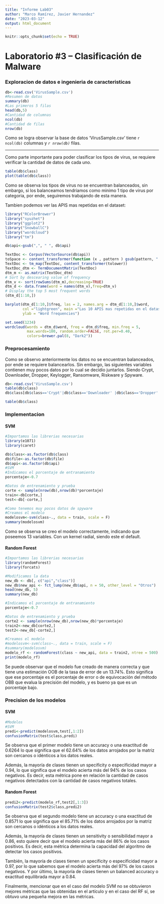 ```yaml
---
title: "Informe Lab03"
author: "Marco Ramírez, Javier Hernandez"
date: "2023-03-12"
output: html_document
---
```


```r
knitr::opts_chunk$set(echo = TRUE)
```

# Laboratorio #3 – Clasificación de Malware

### Exploracion de datos e ingenieria de caracteristicas

```r
db<-read.csv('VirusSample.csv')
#Resumen de datos
summary(db)
#Las primeros 5 filas
head(db,5)
#Cantidad de columnas
ncol(db)
#Cantidad de filas
nrow(db)

```

Como se logra observar la base de datos 'VirusSample.csv' tiene `r ncol(db)` columnas y *`r nrow(db)`* filas.

***
Como parte importante para poder clasificar los tipos de virus, se requiere verificar la cantidad de datos de cada uno. 

```r
table(db$class)
plot(table(db$class))
```

Como se observa los tipos de virus no se encuentran balanceados, sin embargo, si los balanceamos tendriamos como minimo 1 tipo de virus por categoria, por ende, seguiremos trabajando de esta manera.

Tambien podemos ver las APIS mas repetidas en el dataset:

```r
library("RColorBrewer")
library("syuzhet")
library("ggplot2")
library("SnowballC")
library("wordcloud")
library("tm")

db$api<-gsub(",", " ", db$api)

TextDoc <- Corpus(VectorSource(db$api))
toSpace <- content_transformer(function (x , pattern ) gsub(pattern, " ", x))
TextDoc <- tm_map(TextDoc, content_transformer(tolower))
TextDoc_dtm <- TermDocumentMatrix(TextDoc)
dtm_m <- as.matrix(TextDoc_dtm)
# Sort by descearing value of frequency
dtm_v <- sort(rowSums(dtm_m),decreasing=TRUE)
dtm_d <- data.frame(word = names(dtm_v),freq=dtm_v)
# Display the top 5 most frequent words
(dtm_d[1:10,])

barplot(dtm_d[1:10,]$freq, las = 2, names.arg = dtm_d[1:10,]$word,
        col ="lightgreen", main ="Las 10 APIS mas repetidas en el dataset",
        ylab = "Word frequencies")

set.seed(1234)
wordcloud(words = dtm_d$word, freq = dtm_d$freq, min.freq = 5,
          max.words=100, random.order=FALSE, rot.per=0.40, 
          colors=brewer.pal(8, "Dark2"))


```

### Preprocesamiento

Como se observo anteriormente los datos no se encuentran balanceados, por ende se requiere balancearlos. Sin embargo, las siguientes variables contienen muy pocos datos por lo cual se decidio juntarlos. Siendo Crypt, Downloader, Dropper, Keylogger, Ransomware, Riskware y Spyware.

```r
db<-read.csv('VirusSample.csv')
table(db$class)
db$class[db$class=='Crypt'|db$class=='Downloader' |db$class=='Dropper' |  db$class=='Keylogger'| db$class=='Ransomware'|db$class=='Riskware'| db$class=='Spyware'] <- 'Otro'

table(db$class)
```

### Implementacion
#### SVM

```r
#Importamos las librerias necesarias
library(e1071)
library(caret)

db$class<-as.factor(db$class)
db$file<-as.factor(db$file)
db$api<-as.factor(db$api)
#SVM
#Indicamos el porcentaje de entranamiento
porcentaje<-0.7

#Datos de entrenamiento y prueba
corte <- sample(nrow(db),nrow(db)*porcentaje)
train<-db[corte,]
test<-db[-corte,]

#Como tenemos muy pocos datos de spyware 
#Creamos el modelo
modelosvm<-svm(class~., data = train, scale = F)
summary(modelosvm)
```

Como se observa se creo el modelo correctamente, indicando que poseemos 13 variables. Con un kernel radial, siendo este el default.

#### Random Forest

```r
#Importamos las librerias necesarias
library(randomForest)
library(forcats)

#Modificamos la data
new_db <- db[, c("api","class")]
new_db$new_api <- fct_lump(new_db$api, n = 50, other_level = "Otros")
head(new_db, 5)
summary(new_db)

#Indicamos el porcentaje de entranamiento
porcentaje<-0.7

#Datos de entrenamiento y prueba
corte2 <- sample(nrow(new_db),nrow(new_db)*porcentaje)
train2<-new_db[corte2,]
test2<-new_db[-corte2,]

#Creamos el modelo
#modelosvm<-svm(class~., data = train, scale = F)
#summary(modelosvm)
modelo_rf <- randomForest(class ~ new_api, data = train2, ntree = 500)
print(modelo_rf)
```

Se puede observar que el modelo fue creado de manera correcta y que tiene una estimación OOB de la tasa de error de un 13.74%. Esto significa que ese porcentaje es el porcentaje de error o de equivocación del método OBB que evalua la precisión del modelo, y es bueno ya que es un porcentaje bajo.

### Precision de los modelos
#### SVM

```r
#Modelos
#SVM
predi<-predict(modelosvm,test[,1:2])
confusionMatrix(test$class,predi)
```

Se observa que el primer modelo tiene un accuracy o una exactitud de 0.6264 lo que significa que el 62.64% de los datos arrojados por la matriz son cercanos o idénticos a los datos reales.

Además, la mayoría de clases tienen un specificity o especificidad mayor a 0.94, lo que significa que el modelo acierta más del 94% de los casos negativos. Es decir, esta métrica pone en relación la cantidad de casos negativos detectados con la cantidad de casos negativos totales.

#### Random Forest

```r
predi2<-predict(modelo_rf,test2[,1:3])
confusionMatrix(test2$class,predi2)
```

Se observa que el segundo modelo tiene un accuracy o una exactitud de 0.8571 lo que significa que el 85.71% de los datos arrojados por la matriz son cercanos o idénticos a los datos reales.

Además, la mayoría de clases tienen un sensitivity o sensibilidad mayor a 0.86, esto quiere decir que el modelo acierta más del 86% de los casos positivos. Es decir, esta métrica determina la capacidad del algoritmo de detectar los casos positivos.

También, la mayoría de clases tienen un specificity o especificidad mayor a 0.97, por lo que sabemos que el modelo acierta más del 97% de los casos negativos. Y por último, la mayoría de clases tienen un balanced accuracy o exactitud equilibrada mayor a 0.84.

Finalmente, mencionar que en el caso del modelo SVM no se obtuvieron mejores métricas que las obtenidas en el artículo y en el caso del RF sí, se obtuvo una pequeña mejora en las métricas.
